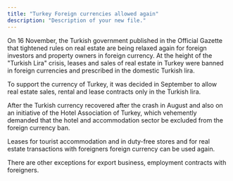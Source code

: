 ```yaml
---
title: "Turkey Foreign currencies allowed again"
description: "Description of your new file."
---
```


On 16 November, the Turkish government published in the Official Gazette that tightened rules on real estate are being relaxed again for foreign investors and property owners in foreign currency. At the height of the "Turkish Lira" crisis, leases and sales of real estate in Turkey were banned in foreign currencies and prescribed in the domestic Turkish lira.

To support the currency of Turkey, it was decided in September to allow real estate sales, rental and lease contracts only in the Turkish lira.

After the Turkish currency recovered after the crash in August and also on an initiative of the Hotel Association of Turkey, which vehemently demanded that the hotel and accommodation sector be excluded from the foreign currency ban.

Leases for tourist accommodation and in duty-free stores and for real estate transactions with foreigners foreign currency can be used again.

There are other exceptions for export business, employment contracts with foreigners.